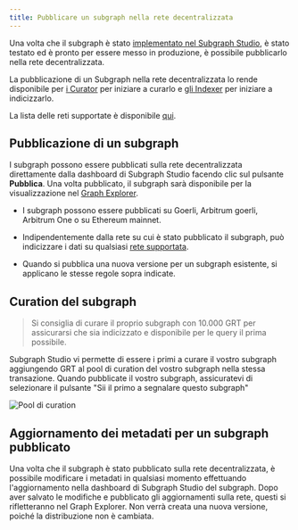```yaml
---
title: Pubblicare un subgraph nella rete decentralizzata
---
```


Una volta che il subgraph è stato [implementato nel Subgraph Studio](/deploying/deploying-a-subgraph-to-studio), è stato testato ed è pronto per essere messo in produzione, è possibile pubblicarlo nella rete decentralizzata.

La pubblicazione di un Subgraph nella rete decentralizzata lo rende disponibile per [i Сurator](/network/curating) per iniziare a curarlo e [gli Indexer](/network/indexing) per iniziare a indicizzarlo.

<VideoEmbed youtube="satdwdbvzAQ" />

La lista delle reti supportate è disponibile [qui](/developing/supported-networks).

## Pubblicazione di un subgraph

I subgraph possono essere pubblicati sulla rete decentralizzata direttamente dalla dashboard di Subgraph Studio facendo clic sul pulsante **Pubblica**. Una volta pubblicato, il subgraph sarà disponibile per la visualizzazione nel [Graph Explorer](https://thegraph.com/explorer/).

- I subgraph possono essere pubblicati su Goerli, Arbitrum goerli, Arbitrum One o su Ethereum mainnet.

- Indipendentemente dalla rete su cui è stato pubblicato il subgraph, può indicizzare i dati su qualsiasi [rete supportata](/developing/supported-networks).

- Quando si pubblica una nuova versione per un subgraph esistente, si applicano le stesse regole sopra indicate.

## Curation del subgraph

> Si consiglia di curare il proprio subgraph con 10.000 GRT per assicurarsi che sia indicizzato e disponibile per le query il prima possibile.

Subgraph Studio vi permette di essere i primi a curare il vostro subgraph aggiungendo GRT al pool di curation del vostro subgraph nella stessa transazione. Quando pubblicate il vostro subgraph, assicuratevi di selezionare il pulsante "Sii il primo a segnalare questo subgraph"

![Pool di curation](/img/curate-own-subgraph-tx.png)

## Aggiornamento dei metadati per un subgraph pubblicato

Una volta che il subgraph è stato pubblicato sulla rete decentralizzata, è possibile modificare i metadati in qualsiasi momento effettuando l'aggiornamento nella dashboard di Subgraph Studio del subgraph. Dopo aver salvato le modifiche e pubblicato gli aggiornamenti sulla rete, questi si rifletteranno nel Graph Explorer. Non verrà creata una nuova versione, poiché la distribuzione non è cambiata.
